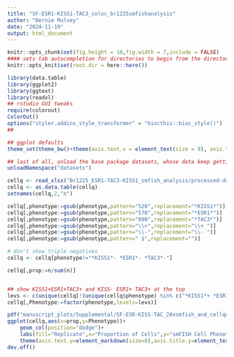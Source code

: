 ```yaml
---
title: "SF-ESR1-KISS1-TAC3_coloc_br1225smfishanalysis"
author: "Bernie Mulvey"
date: "2024-11-19"
output: html_document
---
```


```r
knitr::opts_chunk$set(fig.height = 10,fig.width = 7,include = FALSE)
#### sets tab autocompletion for directories to begin from the directory containing the .Rproj session, instead of the script's directory if different
knitr::opts_knit$set(root.dir = here::here())

library(data.table)
library(ggplot2)
library(ggtext)
library(readxl)
## rstudio GUI tweaks
require(colorout)
ColorOut()
options("styler.addins_style_transformer" = "biocthis::bioc_style()")
##

## ggplot defaults
theme_set(theme_bw()+theme(axis.text.x = element_text(size = 9), axis.title.x = element_text(size = 8), axis.text.y = element_text(size = 8), axis.title.y = element_text(size =9), plot.title = element_markdown(size = 11,hjust=0.5), strip.text = element_text(size=11), legend.text = element_text(size=8), legend.title = element_text(size=9,hjust=0.5)))

## last of all, unload the base package datasets, whose data keep getting in the way of autocompletions (e.g., Theoph is priortized over TRUE)
unloadNamespace("datasets")
```

```r
cellq <- read_xlsx("Br1225_ESR1-TAC3-KISS1_smfish_analysis/processed-data/04-HYP1225_selected_Three_Clusters.xlsx")
cellq <- as.data.table(cellq)
setnames(cellq,2,"n")

cellq[,phenotype:=gsub(phenotype,pattern="520",replacement="*KISS1*")]
cellq[,phenotype:=gsub(phenotype,pattern="570",replacement="*ESR1*")]
cellq[,phenotype:=gsub(phenotype,pattern="690",replacement="*TAC3*")]
cellq[,phenotype:=gsub(phenotype,pattern="\\+",replacement="\\+ ")]
cellq[,phenotype:=gsub(phenotype,pattern="\\-",replacement="\\- ")]
cellq[,phenotype:=gsub(phenotype,pattern=" $",replacement="")]

# don't show triple negatives
cellq <- cellq[phenotype!="*KISS1*- *ESR1*- *TAC3*-"]

cellq[,prop:=n/sum(n)]


## show KISS1+ESR1+TAC3+ and KISS- ESR1+ TAC3+ at the top
levs <- c(unique(cellq[!(unique(cellq$phenotype) %in% c("*KISS1*+ *ESR1*+ *TAC3*+","*KISS1*- *ESR1*+ *TAC3*+")),phenotype]),"*KISS1*- *ESR1*+ *TAC3*+","*KISS1*+ *ESR1*+ *TAC3*+")
cellq[,Phenotype:=factor(phenotype,levels=levs)]

pdf("manuscript_plots/Supplemental/SF-ESR-KISS-TAC_20xsmfish_and_cellquants/ESR-KISS-TAC_smfish_cellquants.pdf",width=4,height=5)
ggplot(cellq,aes(x=prop,y=Phenotype))+
    geom_col(position="dodge")+
    labs(fill="Replicate",x="Proportion of Cells",y="smFISH Cell Phenotype")+
    theme(axis.text.y=element_markdown(size=8),axis.title.y=element_text(size=9),axis.text.x=element_text(size=8),axis.title.x=element_text(size=9))
dev.off()







```